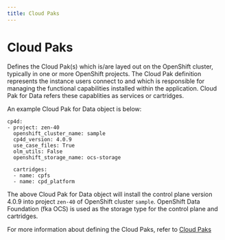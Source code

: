 ```yaml
---
title: Cloud Paks
---
```


# Cloud Paks

Defines the Cloud Pak(s) which is/are layed out on the OpenShift cluster, typically in one or more OpenShift projects. The Cloud Pak definition represents the instance users connect to and which is responsible for managing the functional capabilities installed within the application. Cloud Pak for Data refers these capablities as services or cartridges.

An example Cloud Pak for Data object is below:
```
cp4d:
- project: zen-40
  openshift_cluster_name: sample
  cp4d_version: 4.0.9
  use_case_files: True
  olm_utils: False
  openshift_storage_name: ocs-storage
  
  cartridges:
  - name: cpfs
  - name: cpd_platform
```

The above Cloud Pak for Data object will install the control plane version 4.0.9 into project `zen-40` of OpenShift cluster `sample`. OpenShift Data Foundation (fka OCS) is used as the storage type for the control plane and cartridges.

For more information about defining the Cloud Paks, refer to [Cloud Paks](/cpd-design/objects/cloud-paks)